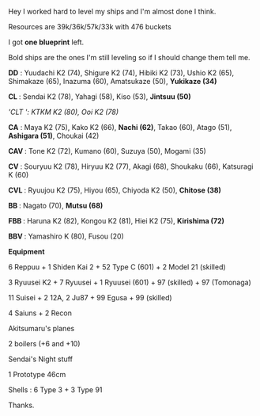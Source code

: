 <p style="margin-top:1em;margin-bottom:1em;color:rgb(0,0,0);font-size:14px;line-height:22px;">Hey I worked hard to level my ships and I'm almost done I think.</p>

<p style="margin-top:1em;margin-bottom:1em;color:rgb(0,0,0);font-size:14px;line-height:22px;">Resources are 39k/36k/57k/33k with 476 buckets</p>

<p style="color:rgb(0,0,0);font-size:14px;line-height:22px;">I got '''one blueprint''' left.</p>

<p style="color:rgb(0,0,0);font-size:14px;line-height:22px;">Bold ships are the ones I'm still leveling so if I should change them tell me.</p>

<p style="color:rgb(0,0,0);font-size:14px;line-height:22px;">'''DD''' : Yuudachi K2 (74), Shigure K2 (74), Hibiki K2 (73), Ushio K2 (65), Shimakaze (65), Inazuma (60), Amatsukaze (50), '''Yukikaze (34)'''</p>

<p style="color:rgb(0,0,0);font-size:14px;line-height:22px;">'''CL ''': Sendai K2 (78), Yahagi (58), Kiso (53), '''Jintsuu (50)'''</p>

<p style="color:rgb(0,0,0);font-size:14px;line-height:22px;">'''CLT'' ''': KTKM K2 (80), Ooi K2 (78)''</p>

<p style="color:rgb(0,0,0);font-size:14px;line-height:22px;">'''CA''' : Maya K2 (75), Kako K2 (66), '''Nachi (62)''', Takao (60), Atago (51), '''Ashigara (51)''', Choukai (42)</p>

<p style="color:rgb(0,0,0);font-size:14px;line-height:22px;">'''CAV ''': Tone K2 (72), Kumano (60), Suzuya (50), Mogami (35)</p>

<p style="color:rgb(0,0,0);font-size:14px;line-height:22px;">'''CV ''': Souryuu K2 (78), Hiryuu K2 (77), Akagi (68), Shoukaku (66), Katsuragi K (60)</p>

<p style="color:rgb(0,0,0);font-size:14px;line-height:22px;">'''CVL ''': Ryuujou K2 (75), Hiyou (65), Chiyoda K2 (50), '''Chitose (38)'''</p>

<p style="color:rgb(0,0,0);font-size:14px;line-height:22px;">'''BB ''': Nagato (70), '''Mutsu (68)'''</p>

<p style="color:rgb(0,0,0);font-size:14px;line-height:22px;">'''FBB ''': Haruna K2 (82), Kongou K2 (81), Hiei K2 (75), '''Kirishima (72)'''</p>

<p style="color:rgb(0,0,0);font-size:14px;line-height:22px;">'''BBV ''': Yamashiro K (80), Fusou (20)</p>

<p style="color:rgb(0,0,0);font-size:14px;line-height:22px;">'''Equipment '''</p>

<p style="color:rgb(0,0,0);font-size:14px;line-height:22px;">6 Reppuu + 1 Shiden Kai 2 + 52 Type C (601) + 2 Model 21 (skilled)</p>

<p style="color:rgb(0,0,0);font-size:14px;line-height:22px;">3 Ryuusei K2 + 7 Ryuusei + 1 Ryuusei (601) + 97 (skilled) + 97 (Tomonaga)</p>

<p style="color:rgb(0,0,0);font-size:14px;line-height:22px;">11 Suisei + 2 12A, 2 Ju87 + 99 Egusa + 99 (skilled)</p>

<p style="color:rgb(0,0,0);font-size:14px;line-height:22px;">4 Saiuns + 2 Recon</p>

<p style="color:rgb(0,0,0);font-size:14px;line-height:22px;">Akitsumaru's planes</p>

<p style="color:rgb(0,0,0);font-size:14px;line-height:22px;">2 boilers (+6 and +10) </p>

<p style="color:rgb(0,0,0);font-size:14px;line-height:22px;">Sendai's Night stuff </p>

<p style="color:rgb(0,0,0);font-size:14px;line-height:22px;">1 Prototype 46cm</p>

<p style="color:rgb(0,0,0);font-size:14px;line-height:22px;">Shells : 6 Type 3 + 3 Type 91 </p>

<p style="color:rgb(0,0,0);font-size:14px;line-height:22px;"></p>

<p style="color:rgb(0,0,0);font-size:14px;line-height:22px;">Thanks.</p><ac_metadata title="Final checkup (Medium+)"> </ac_metadata>